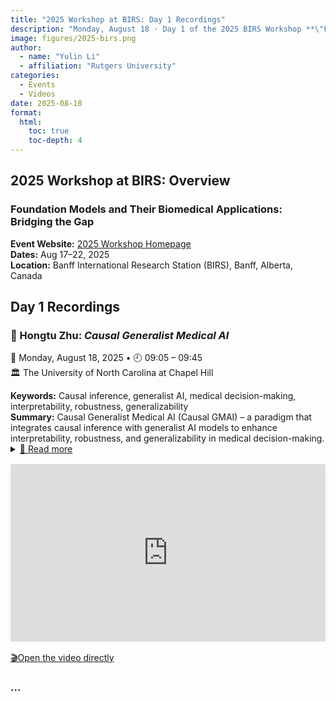 ```yaml
---
title: "2025 Workshop at BIRS: Day 1 Recordings"
description: "Monday, August 18 · Day 1 of the 2025 BIRS Workshop **\"Foundation Models and Their Biomedical Applications: Bridging the Gap\"**"
image: figures/2025-birs.png
author:
  - name: "Yulin Li"
  - affiliation: "Rutgers University"
categories:
  - Events
  - Videos
date: 2025-08-18
format: 
  html:
    toc: true
    toc-depth: 4
---
```



## 2025 Workshop at BIRS: Overview
### Foundation Models and Their Biomedical Applications: Bridging the Gap
**Event Website:** [2025 Workshop Homepage](https://www.birs.ca/events/2025/5-day-workshops/25w5470)\
**Dates:** Aug 17–22, 2025\
**Location:** Banff International Research Station (BIRS), Banff, Alberta, Canada\

## Day 1 Recordings

### 🎤 Hongtu Zhu: *Causal Generalist Medical AI*
📅 Monday, August 18, 2025 • 🕘 09:05 – 09:45  
🏛️ The University of North Carolina at Chapel Hill  

**Keywords:** Causal inference, generalist AI, medical decision-making, interpretability, robustness, generalizability\
**Summary:**  Causal Generalist Medical AI (Causal GMAI) -- a paradigm that integrates causal inference with generalist AI models to enhance interpretability, robustness, and generalizability in medical decision-making. 
<details>
  <summary><u>📖 Read more</u></summary>
  **Introduction:**
  The rapid evolution of flexible and reusable artificial intelligence (AI) models is transforming medical science. We will introduce Causal Generalist Medical AI (Causal GMAI)—a paradigm that integrates causal inference with generalist AI models to enhance interpretability, robustness, and generalizability in medical decision-making. Causal GMAI employs self-supervised, semi-supervised, and supervised learning on diverse multimodal datasets—including imaging, electronic health records, clinical trials,  laboratory results, genomics, knowledge graphs, and medical text—to perform a wide range of tasks with minimal task-specific supervision. By embedding causal reasoning, these models go beyond prediction to infer underlying causal relationships, improving diagnostic accuracy, treatment recommendations, and personalized medicine. The course covers key technical components such as causal discovery, counterfactual reasoning, and domain adaptation, alongside real-world applications. We will also explore challenges in regulation, validation, and dataset curation to ensure clinical reliability and ethical deployment. Designed for researchers, clinicians, data scientists, and AI practitioners, this course provides a foundation for advancing the next generation of trustworthy and interpretable medical AI.

</details>
<div style="position:relative;padding-top:56.25%;height:0;overflow:hidden;margin:1rem 0;">
  <iframe
    src="https://www.birs.ca/events/2025/5-day-workshops/25w5470/videos/embed/202508180905-Zhu.mp4"
    title="BIRS talk: Hongtu Zhu"
    allowfullscreen
    loading="lazy"
    style="position:absolute;top:0;left:0;width:100%;height:100%;border:0;">
  </iframe>
</div>
[🎬Open the video directly](https://www.birs.ca/events/2025/5-day-workshops/25w5470/videos/watch/202508180905-Zhu.html)\

### ...